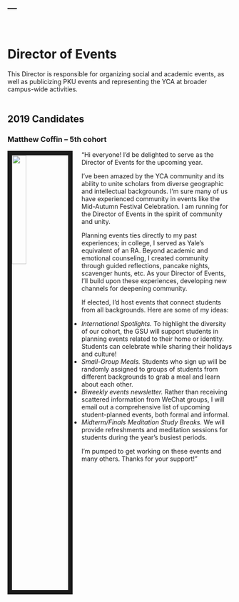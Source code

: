---
---

<br>

# Director of Events
This Director is responsible for organizing social and academic events, as well as publicizing PKU events and representing the YCA at broader campus-wide activities.
<br><br>

## 2019 Candidates

### Matthew Coffin -- 5th cohort

<img src="images/coffin_matthew.jpg" style="width:25%; border:10px solid; margin-right: 20px" align="left">

“Hi everyone! I’d be delighted to serve as the Director of Events for the upcoming year.

I’ve been amazed by the YCA community and its ability to unite scholars from diverse geographic and intellectual backgrounds. I’m sure many of us have experienced community in events like the Mid-Autumn Festival Celebration. I am running for the Director of Events in the spirit of community and unity.

Planning events ties directly to my past experiences; in college, I served as Yale’s equivalent of an RA. Beyond academic and emotional counseling, I created community through guided reflections, pancake nights, scavenger hunts, etc. As your Director of Events, I’ll build upon these experiences, developing new channels for deepening community.

If elected, I’d host events that connect students from all backgrounds. Here are some of my ideas:

- *International Spotlights.* To highlight the diversity of our cohort, the GSU will support students in planning events related to their home or identity. Students can celebrate while sharing their holidays and culture!
- *Small-Group Meals.* Students who sign up will be randomly assigned to groups of students from different backgrounds to grab a meal and learn about each other.
- *Biweekly events newsletter.* Rather than receiving scattered information from WeChat groups, I will email out a comprehensive list of upcoming student-planned events, both formal and informal.
- *Midterm/Finals Meditation Study Breaks.* We will provide refreshments and meditation sessions for students during the year’s busiest periods.

I’m pumped to get working on these events and many others. Thanks for your support!”